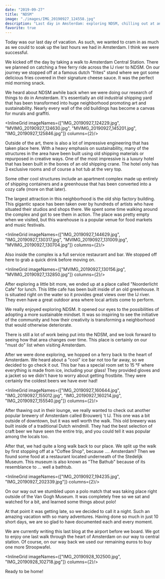 ```yaml
---
date: "2019-09-27"
title: "NDSM"
image: "./images/IMG_20190927_124558.jpg"
description: "Last day in Amsterdam: exploring NDSM, chilling out at an ice bar, and enjoying local craft beer at Brouwerij't IJ"
favorite: true
---
```



Today was our last day of vacation. As such, we wanted to cram in as much as we could to soak up the last hours we had in Amsterdam. I think we were successful.

We kicked off the day by taking a walk to Amsterdam Central Station. There we planned on catching a free ferry ride across the IJ river to NDSM. On our journey we stopped off at a famous dutch "frites" stand where we got some delicious fries covered in their signature cheese sauce. It was the perfect mid morning snack.

<ImageTrifecta topImageName="IMG_20190927_114414.jpg" bottomImageName="IMG_20190927_121308.jpg" portraitImageName="IMG_20190927_113125.jpg" orientation="left"/>

We heard about NDSM awhile back when we were doing our research of things to do in Amsterdam. It's essentially an old industrial shipping yard that has been transformed into huge neighborhood promoting art and sustainability. Nearly every wall of the old buildings has become a canvas for murals and graffiti.

<InlineGrid imageNames={["IMG_20190927_124229.jpg", "MVIMG_20190927_124630.jpg", "MVIMG_20190927_145201.jpg", "IMG_20190927_125846.jpg"]} columns={2}/>

Outside of the art, there is also a lot of impressive engineering that has taken place here. With a heavy emphasis on sustainability, many of the structures in the area have been built using old shipping materials or repurposed in creative ways. One of the most impressive is a luxury hotel that has been built in the bones of an old shipping crane. The hotel only has 3 exclusive rooms and of course a hot tub at the very top.

Some other cool structures include an apartment complex made up entirely of shipping containers and a greenhouse that has been converted into a cozy cafe (more on that later).

<ImageTrifecta topImageName="MVIMG_20190927_122813.jpg" bottomImageName="IMG_20190927_145326.jpg" portraitImageName="IMG_20190927_123322.jpg" orientation="left"/>

The largest attraction in this neighborhood is the old ship factory building. This gigantic space has been taken over by hundreds of artists who have situated their studios and shops there. We spent some time walking around the complex and got to see them in action. The place was pretty empty when we visited, but this warehouse is a popular venue for food markets and music festivals.

<InlineGrid imageNames={["IMG_20190927_144629.jpg", "IMG_20190927_130317.jpg", "MVIMG_20190927_131009.jpg", "MVIMG_20190927_130704.jpg"]} columns={2}/>

Also inside the complex is a full service restaurant and bar. We stopped off here to grab a quick drink before moving on.

<InlineGrid imageNames={["MVIMG_20190927_130156.jpg", "MVIMG_20190927_132850.jpg"]} columns={2}/>

After exploring a little bit more, we ended up at a place called "Noorderlicht Cafe" for lunch. This little cafe has been built inside of an old greenhouse. It is situated right on the water so it provides great views over the IJ river. They even have a great outdoor area where local artists come to perform.

<ImageTrifecta topImageName="IMG_20190927_144010.jpg" bottomImageName="IMG_20190927_141923.jpg" portraitImageName="IMG_20190927_140054.jpg"/>

We really enjoyed exploring NDSM. It  opened our eyes to the possibilities of adopting a more sustainable mindset. It was so inspiring to see the initiative of the community and how their creativity is transforming a neighborhood that would otherwise deteriorate.

There is still a lot of work being put into the NDSM, and we look forward to seeing how that area changes over time. This place is certainly on our "must do" list when visiting Amsterdam.

After we were done exploring, we hopped on a ferry back to the heart of Amsterdam. We heard about a "cool" ice bar not too far away, so we decided to go check it out. This bar has a special room set to 15 °F where everything is made from ice, including your glass! They provided gloves and a jacket so we didn't have to worry about getting frostbite. They were certainly the coldest beers we have ever had!

<InlineGrid imageNames={["IMG_20190927_160644.jpg", "IMG_20190927_155012.jpg", "IMG_20190927_160214.jpg", "IMG_20190927_155540.jpg"]} columns={2}/>

After thawing out in their lounge, we really wanted to check out another popular brewery of Amsterdam called Brouwerij 't IJ. This one was a bit outside of downtown, but it was well worth the walk. This old brewery was built inside of a traditional Dutch windmill. They had the best selection of craft beer we have seen the entire trip, and you could tell it was popular among the locals too.

<ImageTrifecta topImageName="IMG_20190927_170844.jpg" bottomImageName="IMG_20190927_170759.jpg" portraitImageName="IMG_20190927_170634.jpg" orientation="left"/>

After that, we had quite a long walk back to our place. We split up the walk by first stopping off at a "Coffee Shop", because …. Amsterdam? Then we found some food at a restaurant located underneath of the Stedelijk Museum. This museum is also known as "The Bathub" because of its resemblance to ... well a bathtub.

<InlineGrid imageNames={["IMG_20190927_194235.jpg", "IMG_20190927_202339.jpg"]} columns={2}/>

On our way out we stumbled upon a polo match that was taking place right outside of the Van Gogh Museum. It was completely free so we sat and watched for a bit, and learned some things about polo!

<InlineImage imageName="IMG_20190927_193306.jpg"/>

At that point it was getting late, so we decided to call it a night. Such an amazing vacation with so many adventures. Having done so much in just 10 short days, we are so glad to have documented each and every moment.

We are currently writing this last blog at the airport before we board. We got to enjoy one last walk through the heart of Amsterdam on our way to central station. Of course, on our way back we used our remaining euros to buy one more Stroopwafel.

<InlineGrid imageNames={["IMG_20190928_102500.jpg", "IMG_20190928_102718.jpg"]} columns={2}/>

Ready to be home!

